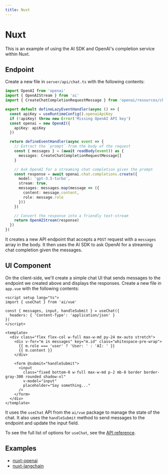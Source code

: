 ```yaml
---
title: Nuxt
---
```


# Nuxt

This is an example of using the AI SDK and OpenAI's completion service within Nuxt.

## Endpoint

Create a new file in `server/api/chat.ts` with the following contents:

```ts filename="/server/api/chat.ts"
import OpenAI from 'openai'
import { OpenAIStream } from 'ai'
import { CreateChatCompletionRequestMessage } from 'openai/resources/chat'

export default defineLazyEventHandler(async () => {
  const apiKey = useRuntimeConfig().openaiApiKey
  if (!apiKey) throw new Error('Missing OpenAI API key')
  const openai = new OpenAI({
    apiKey: apiKey
  })

  return defineEventHandler(async event => {
    // Extract the `prompt` from the body of the request
    const { messages } = (await readBody(event)) as {
      messages: CreateChatCompletionRequestMessage[]
    }

    // Ask OpenAI for a streaming chat completion given the prompt
    const response = await openai.chat.completions.create({
      model: 'gpt-3.5-turbo',
      stream: true,
      messages: messages.map(message => ({
        content: message.content,
        role: message.role
      }))
    })

    // Convert the response into a friendly text-stream
    return OpenAIStream(response)
  })
})
```

It creates a new API endpoint that accepts a `POST` request with a `messages` array in the body. It then uses the AI SDK to ask OpenAI for a streaming chat completion given the messages.

## UI Component

On the client-side, we'll create a simple chat UI that sends messages to the endpoint we created above and displays the responses. Create a new file in `app.vue` with the following contents:

```vue filename="~/app.vue"
<script setup lang="ts">
import { useChat } from 'ai/vue'

const { messages, input, handleSubmit } = useChat({
  headers: { 'Content-Type': 'application/json' }
})
</script>

<template>
  <div class="flex flex-col w-full max-w-md py-24 mx-auto stretch">
    <div v-for="m in messages" key="m.id" class="whitespace-pre-wrap">
      {{ m.role === 'user' ? 'User: ' : 'AI: ' }}
      {{ m.content }}
    </div>

    <form @submit="handleSubmit">
      <input
        class="fixed bottom-0 w-full max-w-md p-2 mb-8 border border-gray-300 rounded shadow-xl"
        v-model="input"
        placeholder="Say something..."
      />
    </form>
  </div>
</template>
```

It uses the `useChat` API from the `ai/vue` package to manage the state of the chat. It also uses the `handleSubmit` method to send messages to the endpoint and update the input field.

To see the full list of options for `useChat`, see the [API reference](/docs/api-reference/use-chat).

## Examples

- [nuxt-openai](https://github.com/vercel/ai/tree/main/examples/nuxt-openai)
- [nuxt-langchain](https://github.com/vercel/ai/tree/main/examples/nuxt-langchain)
